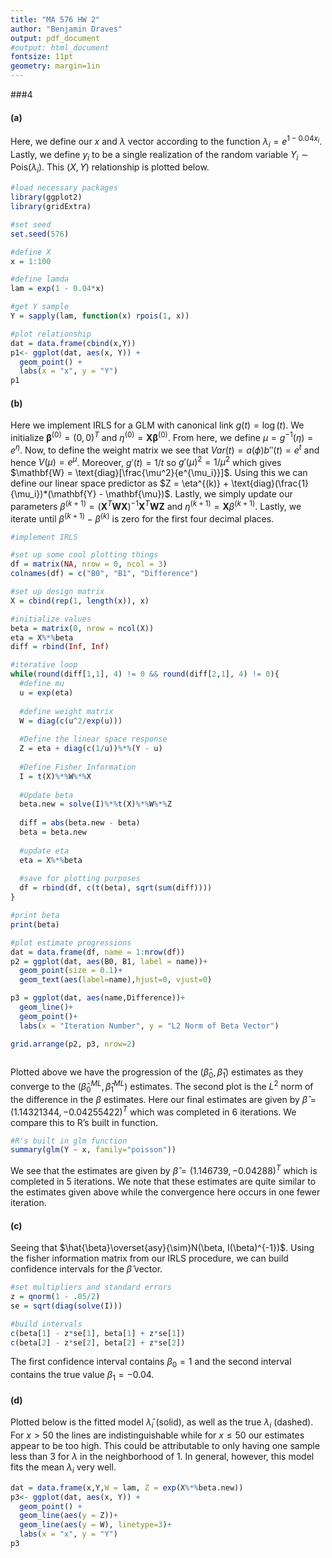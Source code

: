 ```yaml
---
title: "MA 576 HW 2"
author: "Benjamin Draves"
output: pdf_document
#output: html_document
fontsize: 11pt
geometry: margin=1in
---
```


###4

#### (a)
Here, we define our $x$ and $\lambda$ vector according to the function $\lambda_i = e^{1 - 0.04x_i}$. Lastly, we define $y_i$ to be a single realization of the random variable $Y_i\sim\text{Pois}(\lambda_i)$. This $(X,Y)$ relationship is plotted below. 

```r
#load necessary packages
library(ggplot2)
library(gridExtra)

#set seed
set.seed(576)

#define X 
x = 1:100

#define lamda
lam = exp(1 - 0.04*x)

#get Y sample
Y = sapply(lam, function(x) rpois(1, x))

#plot relationship
dat = data.frame(cbind(x,Y))
p1<- ggplot(dat, aes(x, Y)) + 
  geom_point() + 
  labs(x = "x", y = "Y")
p1
```

#### (b)
Here we implement IRLS for a GLM with canonical link $g(t) = \log(t)$. We initialize $\mathbf{\beta}^{(0)} = (0,0)^T$ and $\eta^{(0)} = \mathbf{X}\mathbf{\beta}^{(0)}$. From here, we define $\mu = g^{-1}(\eta) = e^{\eta}$. Now, to define the weight matrix we see that $Var(t) = a(\phi)b''(t) = e^t$ and hence $V(\mu) = e^{\mu}$. Moreover, $g'(t) = 1/t$ so $g'(\mu)^2 = 1/\mu^2$ which gives $\mathbf{W} = \text{diag}[\frac{\mu^2}{e^{\mu_i}}]$. Using this we can define our linear space predictor as $Z = \eta^{(k)} + \text{diag}(\frac{1}{\mu_i})*(\mathbf{Y} - \mathbf{\mu})$. Lastly, we simply update our parameters $\beta^{(k+1)} = (\mathbf{X}^T\mathbf{W}\mathbf{X})^{-1}\mathbf{X}^T\mathbf{WZ}$ and $\eta^{(k+1)} = \mathbf{X}\beta^{(k+1)}$. Lastly, we iterate until $\beta^{(k+1)}-\beta^{(k)}$ is zero for the first four decimal places.   


```r
#implement IRLS

#set up some cool plotting things 
df = matrix(NA, nrow = 0, ncol = 3)
colnames(df) = c("B0", "B1", "Difference")

#set up design matrix
X = cbind(rep(1, length(x)), x)

#initialize values
beta = matrix(0, nrow = ncol(X))
eta = X%*%beta
diff = rbind(Inf, Inf)

#iterative loop
while(round(diff[1,1], 4) != 0 && round(diff[2,1], 4) != 0){
  #define mu 
  u = exp(eta)
  
  #define weight matrix
  W = diag(c(u^2/exp(u)))
  
  #Define the linear space response 
  Z = eta + diag(c(1/u))%*%(Y - u)
  
  #Define Fisher Information 
  I = t(X)%*%W%*%X
  
  #Update beta
  beta.new = solve(I)%*%t(X)%*%W%*%Z
  
  diff = abs(beta.new - beta)
  beta = beta.new
  
  #update eta
  eta = X%*%beta
  
  #save for plotting purposes
  df = rbind(df, c(t(beta), sqrt(sum(diff))))
}

#print beta
print(beta)

#plot estimate progressions
dat = data.frame(df, name = 1:nrow(df))
p2 = ggplot(dat, aes(B0, B1, label = name))+
  geom_point(size = 0.1)+
  geom_text(aes(label=name),hjust=0, vjust=0)

p3 = ggplot(dat, aes(name,Difference))+
  geom_line()+
  geom_point()+
  labs(x = "Iteration Number", y = "L2 Norm of Beta Vector")

grid.arrange(p2, p3, nrow=2)



```
Plotted above we have the progression of the $(\hat{\beta}_0,\hat{\beta}_1)$ estimates as they converge to the $(\hat{\beta}_{0}^{ML},\hat{\beta}_{1}^{ML})$ estimates. The second plot is the $L^2$ norm of the difference in the $\beta$ estimates. Here our final estimates are given by $\hat{\beta} = (1.14321344, -0.04255422)^T$ which was completed in 6 iterations. We compare this to R's built in \textit{glm} function. 

```r
#R's built in glm function
summary(glm(Y ~ x, family="poisson"))
```
We see that the estimates are given by $\hat{\beta} = (1.146739, -0.04288)^T$ which is completed in $5$ iterations. We note that these estimates are quite similar to the estimates given above while the convergence here occurs in one fewer iteration.  

#### (c)
Seeing that $\hat{\beta}\overset{asy}{\sim}N(\beta, I(\beta)^{-1})$. Using the fisher information matrix from our IRLS procedure, we can build confidence intervals for the $\hat{\beta}$ vector. 

```r
#set multipliers and standard errors
z = qnorm(1 - .05/2)
se = sqrt(diag(solve(I)))

#build intervals
c(beta[1] - z*se[1], beta[1] + z*se[1])
c(beta[2] - z*se[2], beta[2] + z*se[2])

```
The first confidence interval contains $\beta_0 = 1$ and the second interval contains the true value $\beta_1 = -0.04$. 

#### (d)

Plotted below is the fitted model $\hat{\lambda}_i$ (solid), as well as the true $\lambda_i$ (dashed). For $x>50$ the lines are indistinguishable while for $x\leq 50$ our estimates appear to be too high. This could be attributable to only having one sample less than 3 for $\lambda$ in the neighborhood of $1$. In general, however, this model fits the mean $\lambda_i$ very well. 

```r
dat = data.frame(x,Y,W = lam, Z = exp(X%*%beta.new))
p3<- ggplot(dat, aes(x, Y)) + 
  geom_point() +
  geom_line(aes(y = Z))+
  geom_line(aes(y = W), linetype=3)+
  labs(x = "x", y = "Y")
p3

```



